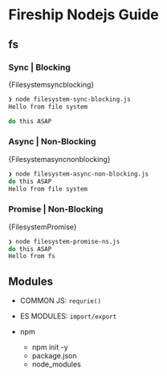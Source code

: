 # Fireship Nodejs Guide

## fs


### Sync | Blocking
<CodeBlock language="js" title="./filesystem-sync-blocking.js">{Filesystemsyncblocking}</CodeBlock>

```bash title="outcome"
❯ node filesystem-sync-blocking.js
Hello from file system

do this ASAP
```

### Async | Non-Blocking

<CodeBlock language="js" title="./filesystem-async-non-blocking.js">{Filesystemasyncnonblocking}</CodeBlock>

```bash title="outcome"
❯ node filesystem-async-non-blocking.js
do this ASAP
Hello from file system
```

### Promise | Non-Blocking


<CodeBlock language="js" title="./filesystem-promise-ns.js">{FilesystemPromise}</CodeBlock>

```bash title="outcome"
❯ node filesystem-promise-ns.js
do this ASAP
Hello from fs
```

## Modules

- COMMON JS: `requrie()`
- ES MODULES: `import/export`

- npm
  - npm init -y
  - package.json
  - node_modules

